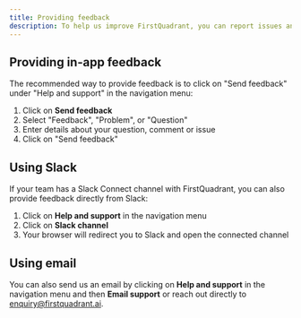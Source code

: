 ```yaml
---
title: Providing feedback
description: To help us improve FirstQuadrant, you can report issues and request new features directly from the app.
---
```


## Providing in-app feedback

The recommended way to provide feedback is to click on "Send feedback" under "Help and support" in the navigation menu:

1. Click on **Send feedback**
1. Select "Feedback", "Problem", or "Question"
1. Enter details about your question, comment or issue
1. Click on "Send feedback"

## Using Slack

If your team has a Slack Connect channel with FirstQuadrant, you can also provide feedback directly from Slack:

1. Click on **Help and support** in the navigation menu
1. Click on **Slack channel**
1. Your browser will redirect you to Slack and open the connected channel

## Using email

You can also send us an email by clicking on **Help and support** in the navigation menu and then **Email support** or reach out directly to enquiry@firstquadrant.ai.
